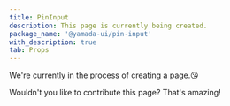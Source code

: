 ```yaml
---
title: PinInput
description: This page is currently being created.
package_name: '@yamada-ui/pin-input'
with_description: true
tab: Props
---
```


We're currently in the process of creating a page.😘

Wouldn't you like to contribute this page? That's amazing!
